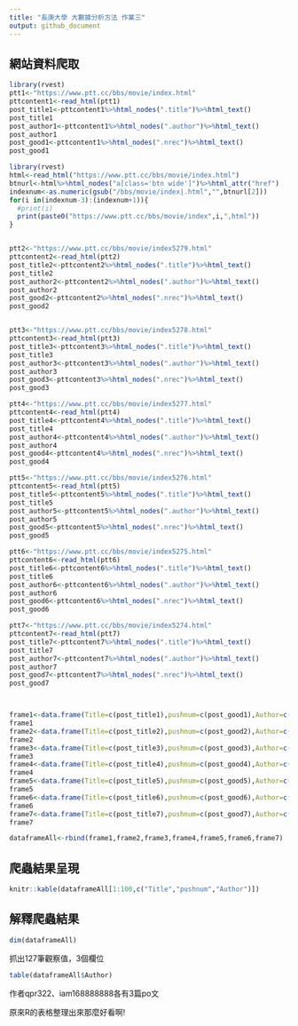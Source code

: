 ```yaml
---
title: "長庚大學 大數據分析方法 作業三"
output: github_document
---
```




    

## 網站資料爬取
```r
library(rvest)
ptt1<-"https://www.ptt.cc/bbs/movie/index.html"
pttcontent1<-read_html(ptt1)
post_title1<-pttcontent1%>%html_nodes(".title")%>%html_text()
post_title1
post_author1<-pttcontent1%>%html_nodes(".author")%>%html_text()
post_author1
post_good1<-pttcontent1%>%html_nodes(".nrec")%>%html_text()
post_good1

library(rvest)
html<-read_html("https://www.ptt.cc/bbs/movie/index.html")
btnurl<-html%>%html_nodes("a[class='btn wide']")%>%html_attr("href")
indexnum<-as.numeric(gsub("/bbs/movie/index|.html","",btnurl[2]))
for(i in(indexnum-3):(indexnum+1)){
  #print(i)
  print(paste0("https://www.ptt.cc/bbs/movie/index",i,",html"))
}


ptt2<-"https://www.ptt.cc/bbs/movie/index5279.html"
pttcontent2<-read_html(ptt2)
post_title2<-pttcontent2%>%html_nodes(".title")%>%html_text()
post_title2
post_author2<-pttcontent2%>%html_nodes(".author")%>%html_text()
post_author2
post_good2<-pttcontent2%>%html_nodes(".nrec")%>%html_text()
post_good2


ptt3<-"https://www.ptt.cc/bbs/movie/index5278.html"
pttcontent3<-read_html(ptt3)
post_title3<-pttcontent3%>%html_nodes(".title")%>%html_text()
post_title3
post_author3<-pttcontent3%>%html_nodes(".author")%>%html_text()
post_author3
post_good3<-pttcontent3%>%html_nodes(".nrec")%>%html_text()
post_good3

ptt4<-"https://www.ptt.cc/bbs/movie/index5277.html"
pttcontent4<-read_html(ptt4)
post_title4<-pttcontent4%>%html_nodes(".title")%>%html_text()
post_title4
post_author4<-pttcontent4%>%html_nodes(".author")%>%html_text()
post_author4
post_good4<-pttcontent4%>%html_nodes(".nrec")%>%html_text()
post_good4

ptt5<-"https://www.ptt.cc/bbs/movie/index5276.html"
pttcontent5<-read_html(ptt5)
post_title5<-pttcontent5%>%html_nodes(".title")%>%html_text()
post_title5
post_author5<-pttcontent5%>%html_nodes(".author")%>%html_text()
post_author5
post_good5<-pttcontent5%>%html_nodes(".nrec")%>%html_text()
post_good5

ptt6<-"https://www.ptt.cc/bbs/movie/index5275.html"
pttcontent6<-read_html(ptt6)
post_title6<-pttcontent6%>%html_nodes(".title")%>%html_text()
post_title6
post_author6<-pttcontent6%>%html_nodes(".author")%>%html_text()
post_author6
post_good6<-pttcontent6%>%html_nodes(".nrec")%>%html_text()
post_good6

ptt7<-"https://www.ptt.cc/bbs/movie/index5274.html"
pttcontent7<-read_html(ptt7)
post_title7<-pttcontent7%>%html_nodes(".title")%>%html_text()
post_title7
post_author7<-pttcontent7%>%html_nodes(".author")%>%html_text()
post_author7
post_good7<-pttcontent7%>%html_nodes(".nrec")%>%html_text()
post_good7



frame1<-data.frame(Title=c(post_title1),pushnum=c(post_good1),Author=c(post_author1))
frame1
frame2<-data.frame(Title=c(post_title2),pushnum=c(post_good2),Author=c(post_author2))
frame2
frame3<-data.frame(Title=c(post_title3),pushnum=c(post_good3),Author=c(post_author3))
frame3
frame4<-data.frame(Title=c(post_title4),pushnum=c(post_good4),Author=c(post_author4))
frame4
frame5<-data.frame(Title=c(post_title5),pushnum=c(post_good5),Author=c(post_author5))
frame5
frame6<-data.frame(Title=c(post_title6),pushnum=c(post_good6),Author=c(post_author6))
frame6
frame7<-data.frame(Title=c(post_title7),pushnum=c(post_good7),Author=c(post_author7))
frame7

dataframeAll<-rbind(frame1,frame2,frame3,frame4,frame5,frame6,frame7)
```

## 爬蟲結果呈現
```r
knitr::kable(dataframeAll[1:100,c("Title","pushnum","Author")])
```

## 解釋爬蟲結果 
```r
dim(dataframeAll)
```

抓出127筆觀察值，3個欄位

```r
table(dataframeAll$Author)
```

作者qpr322、iam168888888各有3篇po文

原來R的表格整理出來那麼好看啊!
